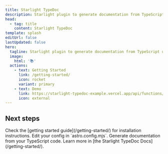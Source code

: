```yaml
---
title: Starlight TypeDoc
description: Starlight plugin to generate documentation from TypeScript using TypeDoc.
head:
  - tag: title
    content: Starlight TypeDoc
template: splash
editUrl: false
lastUpdated: false
hero:
  tagline: Starlight plugin to generate documentation from TypeScript using TypeDoc.
  image:
    html: '📚'
  actions:
    - text: Getting Started
      link: /getting-started/
      icon: rocket
      variant: primary
    - text: Demo
      link: https://starlight-typedoc-example.vercel.app/api/functions/dothingc/
      icon: external
---
```



## Next steps

<CardGrid stagger>
  <Card title="Install the plugin" icon="puzzle">
    Check the [getting started guide](/getting-started/) for installation instructions.
  </Card>
  <Card title="Configure the plugin" icon="setting">
    Edit your config in `astro.config.mjs`.
  </Card>
  <Card title="Generate documentation" icon="rocket">
    Generate documentation from your TypeScript code.
  </Card>
  <Card title="Read the docs" icon="open-book">
    Learn more in [the Starlight TypeDoc Docs](/getting-started/).
  </Card>
</CardGrid>
